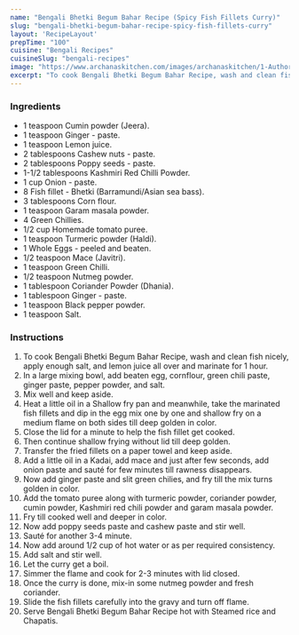 ---
name: "Bengali Bhetki Begum Bahar Recipe (Spicy Fish Fillets Curry)"
slug: "bengali-bhetki-begum-bahar-recipe-spicy-fish-fillets-curry"
layout: 'RecipeLayout'
prepTime: "100"
cuisine: "Bengali Recipes"
cuisineSlug: "bengali-recipes"
image: "https://www.archanaskitchen.com/images/archanaskitchen/1-Author/Shaheen_Ali/BHETKI_BEGUM_BAHAR.jpg"
excerpt: "To cook Bengali Bhetki Begum Bahar Recipe, wash and clean fish nicely, apply enough salt, and lemon juice all over and marinate for 1 hour"
---

### Ingredients

- 1 teaspoon Cumin powder (Jeera).
- 1 teaspoon Ginger - paste.
- 1 teaspoon Lemon juice.
- 2 tablespoons Cashew nuts - paste.
- 2 tablespoons Poppy seeds - paste.
- 1-1/2 tablespoons Kashmiri Red Chilli Powder.
- 1 cup Onion - paste.
- 8 Fish fillet - Bhetki (Barramundi/Asian sea bass).
- 3 tablespoons Corn flour.
- 1 teaspoon Garam masala powder.
- 4 Green Chillies.
- 1/2 cup Homemade tomato puree.
- 1 teaspoon Turmeric powder (Haldi).
- 1 Whole Eggs - peeled and beaten.
- 1/2 teaspoon Mace (Javitri).
- 1 teaspoon Green Chilli.
- 1/2 teaspoon Nutmeg powder.
- 1 tablespoon Coriander Powder (Dhania).
- 1 tablespoon Ginger - paste.
- 1 teaspoon Black pepper powder.
- 1 teaspoon Salt.

### Instructions

1. To cook Bengali Bhetki Begum Bahar Recipe, wash and clean fish nicely, apply enough salt, and lemon juice all over and marinate for 1 hour.
1. In a large mixing bowl, add beaten egg, cornflour, green chili paste, ginger paste, pepper powder, and salt.
1. Mix well and keep aside.
1. Heat a little oil in a Shallow fry pan and meanwhile, take the marinated fish fillets and dip in the egg mix one by one and shallow fry on a medium flame on both sides till deep golden in color.
1. Close the lid for a minute to help the fish fillet get cooked.
1. Then continue shallow frying without lid till deep golden.
1. Transfer the fried fillets on a paper towel and keep aside.
1. Add a little oil in a Kadai, add mace and just after few seconds, add onion paste and sauté for few minutes till rawness disappears.
1. Now add ginger paste and slit green chilies, and fry till the mix turns golden in color.
1. Add the tomato puree along with turmeric powder, coriander powder, cumin powder, Kashmiri red chili powder and garam masala powder.
1. Fry till cooked well and deeper in color.
1. Now add poppy seeds paste and cashew paste and stir well.
1. Sauté for another 3-4 minute.
1. Now add around 1/2 cup of hot water or as per required consistency.
1. Add salt and stir well.
1. Let the curry get a boil.
1. Simmer the flame and cook for 2-3 minutes with lid closed.
1. Once the curry is done, mix-in some nutmeg powder and fresh coriander.
1. Slide the fish fillets carefully into the gravy and turn off flame.
1. Serve Bengali Bhetki Begum Bahar Recipe hot with Steamed rice and Chapatis.
